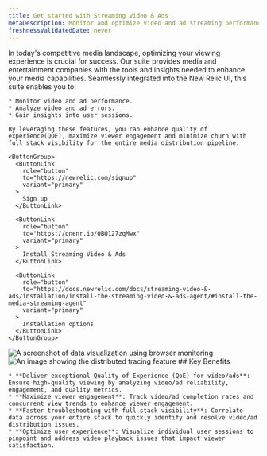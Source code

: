 ```yaml
---
title: Get started with Streaming Video & Ads
metaDescription: Monitor and optimize video and ad streaming performance with intelligent insights into quality of experience metrics. 
freshnessValidatedDate: never
---
```


<SideBySide>
  <Side>
    In today's competitive media landscape, optimizing your viewing experience is crucial for success. Our <InlinePopover type="Streaming Video & Ads"/> suite provides media and entertainment companies with the tools and insights needed to enhance your media capabilities. Seamlessly integrated into the New Relic UI, this suite enables you to:

    * Monitor video and ad performance.
    * Analyze video and ad errors.
    * Gain insights into user sessions.

    By leveraging these features, you can enhance quality of experience(QOE), maximize viewer engagement and minimize churn with full stack visibility for the entire media distribution pipeline.

    <ButtonGroup>
      <ButtonLink
        role="button"
        to="https://newrelic.com/signup"
        variant="primary"
      >
        Sign up
      </ButtonLink>

      <ButtonLink
        role="button"
        to="https://onenr.io/0BQ127zqMwx"
        variant="primary"
      >
        Install Streaming Video & Ads
      </ButtonLink>

      <ButtonLink
        role="button"
        to="https://docs.newrelic.com/docs/streaming-video-&-ads/installation/install-the-streaming-video-&-ads-agent/#install-the-media-streaming-agent"
        variant="primary"
      >
        Installation options
      </ButtonLink>
    </ButtonGroup>
  </Side>

  <Side>
    <img
      title="Visualizing data"
      alt="A screenshot of data visualization using browser monitoring"
      src="/images/browser_screenshot-crop_data-visualize.webp"
    />
  </Side>
</SideBySide>

<SideBySide>
  <Side>
    <img
      title="Real User Monitoring with New Relic"
      alt="An image showing the distributed tracing feature"
      src="/images/browser_screenshot-crop_distributed-tracing.webp"
    />
  </Side>

  <Side>
    ## Key Benefits

    * **Deliver exceptional Quality of Experience (QoE) for video/ads**: Ensure high-quality viewing by analyzing video/ad reliability, engagement, and quality metrics.
    * **Maximize viewer engagement**: Track video/ad completion rates and concurrent view trends to enhance viewer engagement.
    * **Faster troubleshooting with full-stack visibility**: Correlate data across your entire stack to quickly identify and resolve video/ad distribution issues.
    * **Optimize user experience**: Visualize individual user sessions to pinpoint and address video playback issues that impact viewer satisfaction.

  </Side>
</SideBySide>


